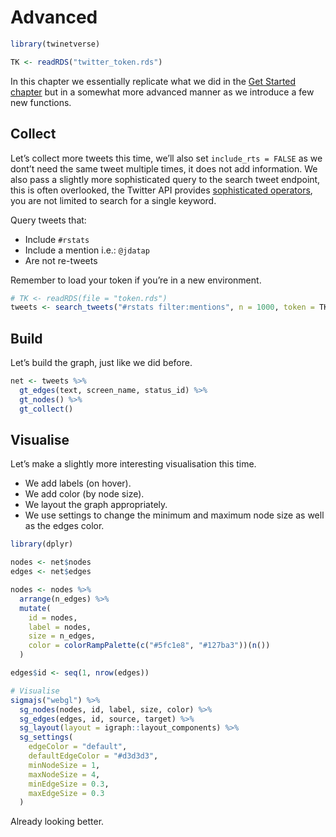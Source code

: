 # Advanced {#advanced}

```r
library(twinetverse)

TK <- readRDS("twitter_token.rds")
```

In this chapter we essentially replicate what we did in the [Get Started chapter](get-started) but in a somewhat more advanced manner as we introduce a few new functions.

## Collect

Let's collect more tweets this time, we'll also set `include_rts = FALSE` as we dont't need the same tweet multiple times, it does not add information. We also pass a slightly more sophisticated query to the search tweet endpoint, this is often overlooked, the Twitter API provides [sophisticated operators](https://developer.twitter.com/en/docs/tweets/search/guides/standard-operators.html), you are not limited to search for a single keyword.

Query tweets that:

- Include `#rstats`
- Include a mention i.e.: `@jdatap`
- Are not re-tweets

Remember to load your token if you're in a new environment.

```r
# TK <- readRDS(file = "token.rds")
tweets <- search_tweets("#rstats filter:mentions", n = 1000, token = TK, include_rts = FALSE)
```

## Build

Let's build the graph, just like we did before.

```r
net <- tweets %>% 
  gt_edges(text, screen_name, status_id) %>% 
  gt_nodes() %>% 
  gt_collect()
```

## Visualise

Let's make a slightly more interesting visualisation this time.

* We add labels (on hover).
* We add color (by node size).
* We layout the graph appropriately.
* We use settings to change the minimum and maximum node size as well as the edges color.

```r
library(dplyr)

nodes <- net$nodes
edges <- net$edges

nodes <- nodes %>% 
  arrange(n_edges) %>% 
  mutate(
    id = nodes,
    label = nodes,
    size = n_edges,
    color = colorRampPalette(c("#5fc1e8", "#127ba3"))(n())
  )

edges$id <- seq(1, nrow(edges))

# Visualise
sigmajs("webgl") %>% 
  sg_nodes(nodes, id, label, size, color) %>% 
  sg_edges(edges, id, source, target) %>% 
  sg_layout(layout = igraph::layout_components) %>% 
  sg_settings(
    edgeColor = "default",
    defaultEdgeColor = "#d3d3d3",
    minNodeSize = 1,
    maxNodeSize = 4,
    minEdgeSize = 0.3,
    maxEdgeSize = 0.3
  )
```

Already looking better.